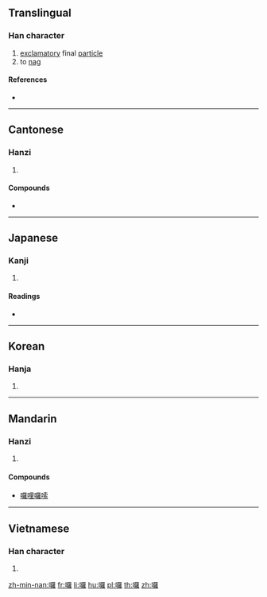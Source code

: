 {{also|啰}}
==Translingual==

===Han character===
{{Han char|rn=30|rad=口|as=19|sn=22|four=66014|canj=RWLG|ids=⿰口羅}}

# [[exclamatory]] final [[particle]]
# to [[nag]]

====References====
* {{Han ref|kx=0215.120|dkj=04631|dj=0438.120|hdz=10708.040|uh=56C9|ud=22217|bh=C56F|bd=50543}}

----

==Cantonese==

===Hanzi===
{{yue-hanzi|jyut=[[lo1]], [[lo4]]|y=lo1, lo4|sim=啰}}

# {{defn|lang=yue|sort=口19}}

====Compounds====
* {{l|yue|哈囉}}

----

==Japanese==

===Kanji===
{{ja-kanji|grade=|rs=口19}}

# {{defn|lang=ja|sort=口19}}

====Readings====
* {{ja-readings|on=[[ら]] (ra)|kun=[[こえ]] (koe)}}

----

==Korean==

===Hanja===
{{ko-hanja|hangeul=라|rv=ra|mr=ra}}

# {{defn|lang=ko|sort=口19}}

----

==Mandarin==

===Hanzi===
{{cmn-hanzi|sim=啰|pin=[[luō]] ([[luo1]])|wg=lo<sup>1</sup>}}

# {{defn|lang=cmn|sort=口19}}

====Compounds====
* [[囉哩囉嗦]]

----

==Vietnamese==

===Han character===
{{vi-hantu|[[la]], [[ra]]|rs=口19}}

# {{defn|lang=vi|sort=口19}}

[[zh-min-nan:囉]]
[[fr:囉]]
[[li:囉]]
[[hu:囉]]
[[pl:囉]]
[[th:囉]]
[[zh:囉]]